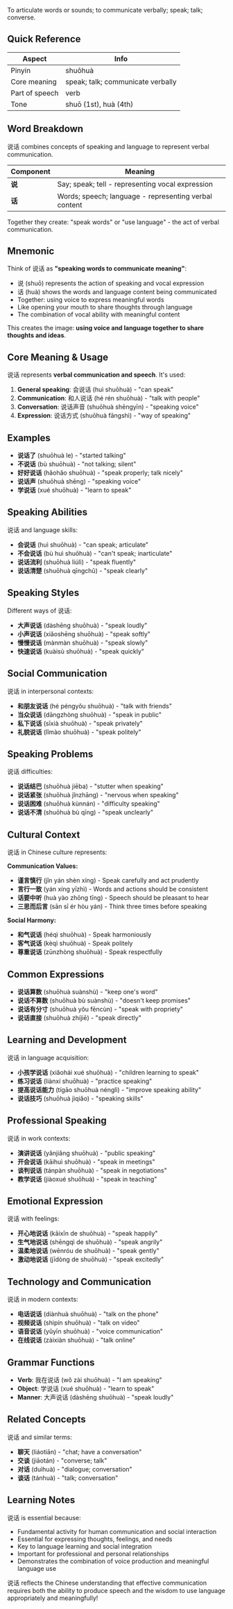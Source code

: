 To articulate words or sounds; to communicate verbally; speak; talk; converse.

## Quick Reference

| Aspect         | Info                                |
| -------------- | ----------------------------------- |
| Pinyin         | shuōhuà                             |
| Core meaning   | speak; talk; communicate verbally   |
| Part of speech | verb                                |
| Tone           | shuō (1st), huà (4th)               |

## Word Breakdown

说话 combines concepts of speaking and language to represent verbal communication.

| Component | Meaning                                                |
| --------- | ------------------------------------------------------ |
| **说**    | Say; speak; tell - representing vocal expression       |
| **话**    | Words; speech; language - representing verbal content  |

Together they create: "speak words" or "use language" - the act of verbal communication.

## Mnemonic

Think of 说话 as **"speaking words to communicate meaning"**:

- 说 (shuō) represents the action of speaking and vocal expression
- 话 (huà) shows the words and language content being communicated
- Together: using voice to express meaningful words
- Like opening your mouth to share thoughts through language
- The combination of vocal ability with meaningful content

This creates the image: **using voice and language together to share thoughts and ideas**.

## Core Meaning & Usage

说话 represents **verbal communication and speech**. It's used:

1. **General speaking**: 会说话 (huì shuōhuà) - "can speak"
2. **Communication**: 和人说话 (hé rén shuōhuà) - "talk with people"
3. **Conversation**: 说话声音 (shuōhuà shēngyīn) - "speaking voice"
4. **Expression**: 说话方式 (shuōhuà fāngshì) - "way of speaking"

## Examples

- **说话了** (shuōhuà le) - "started talking"
- **不说话** (bù shuōhuà) - "not talking; silent"
- **好好说话** (hǎohǎo shuōhuà) - "speak properly; talk nicely"
- **说话声** (shuōhuà shēng) - "speaking voice"
- **学说话** (xué shuōhuà) - "learn to speak"

## Speaking Abilities

说话 and language skills:

- **会说话** (huì shuōhuà) - "can speak; articulate"
- **不会说话** (bù huì shuōhuà) - "can't speak; inarticulate"
- **说话流利** (shuōhuà liúlì) - "speak fluently"
- **说话清楚** (shuōhuà qīngchǔ) - "speak clearly"

## Speaking Styles

Different ways of 说话:

- **大声说话** (dàshēng shuōhuà) - "speak loudly"
- **小声说话** (xiǎoshēng shuōhuà) - "speak softly"
- **慢慢说话** (mànmàn shuōhuà) - "speak slowly"
- **快速说话** (kuàisù shuōhuà) - "speak quickly"

## Social Communication

说话 in interpersonal contexts:

- **和朋友说话** (hé péngyǒu shuōhuà) - "talk with friends"
- **当众说话** (dāngzhòng shuōhuà) - "speak in public"
- **私下说话** (sīxià shuōhuà) - "speak privately"
- **礼貌说话** (lǐmào shuōhuà) - "speak politely"

## Speaking Problems

说话 difficulties:

- **说话结巴** (shuōhuà jiēba) - "stutter when speaking"
- **说话紧张** (shuōhuà jǐnzhāng) - "nervous when speaking"
- **说话困难** (shuōhuà kùnnán) - "difficulty speaking"
- **说话不清** (shuōhuà bù qīng) - "speak unclearly"

## Cultural Context

说话 in Chinese culture represents:

**Communication Values:**
- **谨言慎行** (jǐn yán shèn xíng) - Speak carefully and act prudently
- **言行一致** (yán xíng yīzhì) - Words and actions should be consistent
- **话要中听** (huà yào zhōng tīng) - Speech should be pleasant to hear
- **三思而后言** (sān sī ér hòu yán) - Think three times before speaking

**Social Harmony:**
- **和气说话** (héqì shuōhuà) - Speak harmoniously
- **客气说话** (kèqì shuōhuà) - Speak politely
- **尊重说话** (zūnzhòng shuōhuà) - Speak respectfully

## Common Expressions

- **说话算数** (shuōhuà suànshù) - "keep one's word"
- **说话不算数** (shuōhuà bù suànshù) - "doesn't keep promises"
- **说话有分寸** (shuōhuà yǒu fēncùn) - "speak with propriety"
- **说话直接** (shuōhuà zhíjiē) - "speak directly"

## Learning and Development

说话 in language acquisition:

- **小孩学说话** (xiǎohái xué shuōhuà) - "children learning to speak"
- **练习说话** (liànxí shuōhuà) - "practice speaking"
- **提高说话能力** (tígāo shuōhuà nénglì) - "improve speaking ability"
- **说话技巧** (shuōhuà jìqiǎo) - "speaking skills"

## Professional Speaking

说话 in work contexts:

- **演讲说话** (yǎnjiǎng shuōhuà) - "public speaking"
- **开会说话** (kāihuì shuōhuà) - "speak in meetings"
- **谈判说话** (tánpàn shuōhuà) - "speak in negotiations"
- **教学说话** (jiàoxué shuōhuà) - "speak in teaching"

## Emotional Expression

说话 with feelings:

- **开心地说话** (kāixīn de shuōhuà) - "speak happily"
- **生气地说话** (shēngqì de shuōhuà) - "speak angrily"
- **温柔地说话** (wēnróu de shuōhuà) - "speak gently"
- **激动地说话** (jīdòng de shuōhuà) - "speak excitedly"

## Technology and Communication

说话 in modern contexts:

- **电话说话** (diànhuà shuōhuà) - "talk on the phone"
- **视频说话** (shìpín shuōhuà) - "talk on video"
- **语音说话** (yǔyīn shuōhuà) - "voice communication"
- **在线说话** (zàixiàn shuōhuà) - "talk online"

## Grammar Functions

- **Verb**: 我在说话 (wǒ zài shuōhuà) - "I am speaking"
- **Object**: 学说话 (xué shuōhuà) - "learn to speak"
- **Manner**: 大声说话 (dàshēng shuōhuà) - "speak loudly"

## Related Concepts

说话 and similar terms:

- **聊天** (liáotiān) - "chat; have a conversation"
- **交谈** (jiāotán) - "converse; talk"
- **对话** (duìhuà) - "dialogue; conversation"
- **谈话** (tánhuà) - "talk; conversation"

## Learning Notes

说话 is essential because:

- Fundamental activity for human communication and social interaction
- Essential for expressing thoughts, feelings, and needs
- Key to language learning and social integration
- Important for professional and personal relationships
- Demonstrates the combination of voice production and meaningful language use

说话 reflects the Chinese understanding that effective communication requires both the ability to produce speech and the wisdom to use language appropriately and meaningfully!
